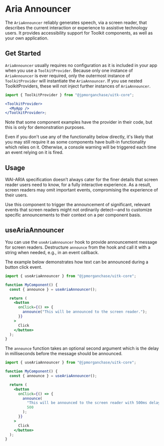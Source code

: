 
<Meta title="Documentation/Core/Aria Announcer" />

# Aria Announcer

The `AriaAnnouncer` reliably generates speech, via a screen reader, that
describes the current interaction or experience to assistive technology users.
It provides accessibility support for Toolkit components, as well as your own
application.

## Get Started

`AriaAnnouncer` usually requires no configuration as it is included in your app when you use a `ToolkitProvider`. Because only one instance of
`AriaAnnouncer` is ever required, only the outermost instance of `ToolkitProvider` will instantiate the `AriaAnnouncer`. If you use
nested ToolkitProviders, these will not inject further instances of `AriaAnnouncer`.

```jsx
import { ToolkitProvider } from "@jpmorganchase/uitk-core";

<ToolkitProvider>
  <MyApp />
</ToolkitProvider>;
```

Note that some component examples have the provider in their code, but this is
only for demonstration purposes.

Even if you don't use any of the functionality below directly, it's likely that
you may still require it as some components have built-in functionality which
relies on it. Otherwise, a console warning will be triggered each time an event
relying on it is fired.

## Usage

WAI-ARIA specification doesn’t always cater for the finer details that screen
reader users need to know, for a fully interactive experience. As a result,
screen readers may omit important events, compromising the experience of their
users.

Use this component to trigger the announcement of significant, relevant events
that screen readers might not ordinarily detect—and to customize specific
announcements to their context on a per component basis.

## useAriaAnnouncer

You can use the `useAriaAnnouncer` hook to provide announcement message for
screen readers. Destructure `announce` from the hook and call it with a string
when needed, e.g., in an event callback.

The example below demonstrates how text can be announced during a button click
event.

```jsx
import { useAriaAnnouncer } from "@jpmorganchase/uitk-core";

function MyComponent() {
  const { announce } = useAriaAnnouncer();

  return (
    <button
      onClick={() => {
        announce("This will be announced to the screen reader.");
      }}
    >
      Click
    </button>
  );
}
```

The `announce` function takes an optional second argument which is the delay in milliseconds before the message should be announced.

```jsx
import { useAriaAnnouncer } from "@jpmorganchase/uitk-core";

function MyComponent() {
  const { announce } = useAriaAnnouncer();

  return (
    <button
      onClick={() => {
        announce(
          "This will be announced to the screen reader with 500ms delay.",
          500
        );
      }}
    >
      Click
    </button>
  );
}
```
